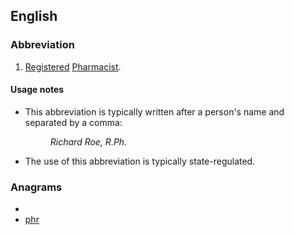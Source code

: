 ==English==

===Abbreviation===
{{en-abbr}}

# {{US}} [[registered|Registered]] [[pharmacist|Pharmacist]].

====Usage notes====
* This abbreviation is typically written after a person's name and separated by a comma:
*: ''Richard Roe, R.Ph.''
* The use of this abbreviation is typically state-regulated.

===Anagrams===
* {{alphagram|[[hPR#English|hPR]]}} 
* [[phr#English|phr]]